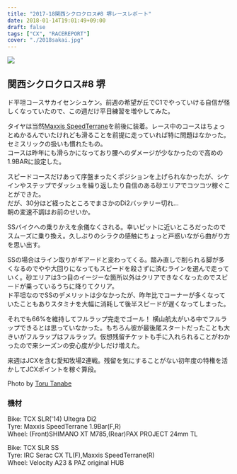 ---
title: "2017-18関西シクロクロス#8 堺レースレポート"
date: 2018-01-14T19:01:49+09:00
draft: false
tags: ["CX", "RACEREPORT"]
cover: "./2018sakai.jpg"
---

![ ](./2018sakai.jpg)

## 関西シクロクロス#8 堺

ド平坦コースサカイセンシュケン。前週の希望が丘でC1でやっていける自信が怪しくなっていたので、この週だけ平日練習を増やしてみた。

タイヤは当然[Maxxis SpeedTerrane](http://amzn.to/2Fd1SiG)を前後に装着。レース中のコースはちょっとぬかるんでいたけれども滑ることを前提に走っていれば特に問題はなかった。セミスリックの扱いも慣れたもの。\
コースは昨年にも滑らかになっており腰へのダメージが少なかったので高めの1.9BARに設定した。

スピードコースだけあって序盤まったくポジションを上げられなかったが、シケインやステップでダッシュを繰り返したり自信のある砂エリアでコツコツ稼ぐことができた。\
だが、30分ほど経ったところでまさかのDi2バッテリー切れ…\
朝の変速不調はお前のせいか。

SSバイクへの乗りかえを余儀なくされる。幸いピットに近いところだったのでスムーズに乗り換え。久しぶりのシラクの感触にちょっと戸惑いながら曲がり方を思い出す。

SSの場合はライン取りがギアードと変わってくる。踏み直しで削られる脚が多くなるのでやや大回りになってもスピードを殺さずに済むラインを選んで走っていく。砂エリアは3つ目のイージーな箇所以外はクリアできなくなったのでスピードが乗っているうちに降りてクリア。\
ド平坦なのでSSのデメリットは少なかったが、昨年比でコーナーが多くなっていたこともありスタミナを大幅に消耗して後半スピードが遅くなってしまった。

それでも66%を維持してフルラップ完走でゴール！
横山航太がいる中でフルラップできるとは思っていなかった。もちろん彼が最後尾スタートだったことも大きいがフルラップはフルラップ。仮想残留チケットも手に入れられることがわかったので来シーズンの安心度が少しだけ増えた。

来週はJCXを含む愛知牧場2連戦。残留を気にすることがない初年度の特権を活かしてJCXポイントを稼ぐ算段。

Photo by [Toru Tanabe](https://flic.kr/p/JxfDce)

### 機材

Bike: TCX SLR('14) Ultegra Di2\
Tyre: Maxxis SpeedTerrane 1.9Bar(F,R)\
Wheel: (Front)SHIMANO XT M785,(Rear)PAX PROJECT 24mm TL

Bike: TCX SLR SS\
Tyre: IRC Serac CX TL(F),Maxxis SpeedTerrane(R)\
Wheel: Velocity A23 & PAZ original HUB
